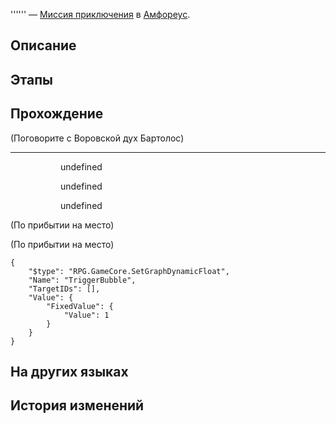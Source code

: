 {{Дополнить|Диалоги.}}
{{Миссия Инфобокс
|id              = 4015703
|Название        = 
|Изображение     = Миссия Освоения .png
|Тип             = Миссия приключения
|События         = 
|Глава           = 
|Условия         = Завершена [[Миссия Освоения]] ''[[О серебряная колесница, мчись на тёмные земли]]''
|Персонажи       = Воровской дух Бартолос; Первопроходец
|СтартЛокация    = [[Амфореус]] — [[Вечный священный город Охема]]
|Локации         = Вечный священный город Охема
|Предыдущая      = 
|Следующая       = 
|Награды         = Звёздный нефрит*40; Небесная амброзия*60
}}
'''''' — [[Миссия приключения]] в [[Амфореус]].

==Описание==
{{Описание|<!--официальное описание из Перекрёстка судеб-->}}

==Этапы==


==Прохождение==
{{Дополнить}}


;(Поговорите с Воровской дух Бартолос)
----
:<!--Unknown TalkSentence: 401570201-->
:<!--Unknown TalkSentence: 401570202-->
::{{Диалог|Стрелка}} undefined
::{{Диалог|Стрелка}} undefined
::{{Диалог|Стрелка}} undefined
<!--Unknown TalkSentence: 401570301-->
;(По прибытии на место)

;(По прибытии на место)
<pre>{
	"$type": "RPG.GameCore.SetGraphDynamicFloat",
	"Name": "TriggerBubble",
	"TargetIDs": [],
	"Value": {
		"FixedValue": {
			"Value": 1
		}
	}
}</pre>
{{Диалог Конец}}

==На других языках==
{{На других языках
|en   = 
|zhs  = 
|zht  = 
|ja   = 
|ko   = 
|es   = 
|fr   = 
|ru   = 
|th   = 
|vi   = 
|de   = 
|id   = 
|pt   = 
}}

==История изменений==
{{История изменений|3.0}}
